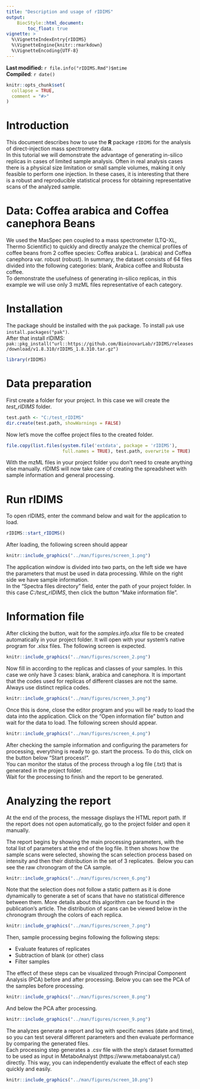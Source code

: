 ```yaml
---
title: "Description and usage of rIDIMS"
output:
    BiocStyle::html_document:
        toc_float: true
vignette: >
  %\VignetteIndexEntry{rIDIMS}
  %\VignetteEngine{knitr::rmarkdown}
  %\VignetteEncoding{UTF-8}
---
```


**Last modified:** `r file.info("rIDIMS.Rmd")$mtime`<br />
**Compiled**: `r date()`

```r
knitr::opts_chunk$set(
  collapse = TRUE,
  comment = "#>"
)
```

# Introduction

This document describes how to use the **R** package `rIDIMS` for the analysis of direct-injection mass spectrometry data. 
\
In this tutorial we will demonstrate the advantage of generating in-silico replicas in cases of limited sample analysis. Often in real analysis cases there is a physical size limitation or small sample volumes, making it only feasible to perform one injection. In these cases, it is interesting that there is a robust and reproducible statistical process for obtaining representative scans of the analyzed sample.


# Data:  Coffea arabica and Coffea canephora Beans

We used the MasSpec pen coupled to a mass spectrometer (LTQ-XL, Thermo Scientific) to quickly and directly analyze the chemical profiles of coffee beans from 2 coffee species: Coffea arabica L. (arabica) and Coffea canephora var. robust (robust). In summary, the dataset consists of 64 files divided into the following categories: blank, Arabica coffee and Robusta coffee. \
To demonstrate the usefulness of generating in-silico replicas, in this example we will use only 3 mzML files representative of each category.

# Installation

The package should be installed with the `pak` package. To
install `pak` use `install.packages("pak")`.
\
After that install rIDIMS:  `pak::pkg_install("url::https://github.com/BioinovarLab/rIDIMS/releases/download/v1.8.310/rIDIMS_1.8.310.tar.gz")`


```r
library(rIDIMS)
```

# Data preparation

First create a folder for your project. In this case we will create the *test_rIDIMS* folder.

```r
test.path <- "C:/test_rIDIMS"
dir.create(test.path, showWarnings = FALSE)

```

Now let's move the coffee project files to the created folder.


```r
file.copy(list.files(system.file('extdata', package = 'rIDIMS'), 
                     full.names = TRUE), test.path, overwrite = TRUE)


```

With the mzML files in your project folder you don't need to create anything else manually. rIDIMS will now take care of creating the spreadsheet with sample information and general processing.


# Run rIDIMS

To open rIDIMS, enter the command below and wait for the application to load.

```r
rIDIMS::start_rIDIMS()
```

After loading, the following screen should appear

```r
knitr::include_graphics("../man/figures/screen_1.png")
```

The application window is divided into two parts, on the left side we have the parameters that must be used
in data processing. While on the right side we have sample information. \
In the "Spectra files directory" field, enter the path of your project folder.
In this case *C:/test_rIDIMS*, then click the button "Make information file".

# Information file

After clicking the button, wait for the *samples.info.xlsx* file to be created automatically
in your project folder. It will open with your system's native program for .xlsx files.
The following screen is expected.

```r
knitr::include_graphics("../man/figures/screen_2.png")
```

Now fill in according to the replicas and classes of your samples. In this case we only have 3 cases: blank, arabica and canephora. It is important that the codes used for replicas of different classes are not the same. Always use distinct replica codes.

```r
knitr::include_graphics("../man/figures/screen_3.png")
```

Once this is done, close the editor program and you will be ready to load the data into the application. Click on the "Open information file" button and wait for the data to load. The following screen should appear.

```r
knitr::include_graphics("../man/figures/screen_4.png")
```

After checking the sample information and configuring the parameters for processing, everything is ready to go.
start the process. To do this, click on the button below "Start process!". \
You can monitor the status of the process through a log file (.txt) that is generated in the project folder. \
Wait for the processing to finish and the report to be generated.

# Analyzing the report

At the end of the process, the message displays the HTML report path. If the report does not open automatically, go to the project folder and open it manually.

The report begins by showing the main processing parameters, with the total list of parameters at the end of the log file.
It then shows how the sample scans were selected, showing the scan selection process based on intensity and then their distribution in the set of 3 replicates.\ 
Below you can see the raw chronogram of the CA sample.


```r
knitr::include_graphics("../man/figures/screen_6.png")
```

Note that the selection does not follow a static pattern as it is done dynamically to generate a set of scans that have no statistical difference between them. More details about this algorithm can be found in the publication's article. The distribution of scans can be viewed below in the chronogram through the colors of each replica.

```r
knitr::include_graphics("../man/figures/screen_7.png")
```

Then, sample processing begins following the following steps:

* Evaluate features of replicates
* Subtraction of blank (or other) class
* Filter samples

The effect of these steps can be visualized through Principal Component Analysis (PCA) before and after processing.
Below you can see the PCA of the samples before processing.

```r
knitr::include_graphics("../man/figures/screen_8.png")
```

And below the PCA after processing.

```r
knitr::include_graphics("../man/figures/screen_9.png")
```

The analyzes generate a report and log with specific names (date and time), so you can test several different parameters and then evaluate performance by comparing the generated files. \
Each processing step generates a .csv file with the step's dataset formatted to be used as input in MetaboAnalyst (https://www.metaboanalyst.ca/) directly. This way, you can independently evaluate the effect of each step quickly and easily.

```r
knitr::include_graphics("../man/figures/screen_10.png")
```









